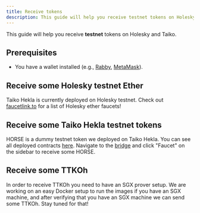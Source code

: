 ```yaml
---
title: Receive tokens
description: This guide will help you receive testnet tokens on Holesky and Taiko.
---
```



This guide will help you receive **testnet** tokens on Holesky and Taiko.

## Prerequisites

- You have a wallet installed (e.g., [Rabby](https://rabby.io/), [MetaMask](https://metamask.io/)).

## Receive some Holesky testnet Ether

Taiko Hekla is currently deployed on Holesky testnet. Check out [faucetlink.to](https://faucetlink.to/) for a list of Holesky ether faucets!

## Receive some Taiko Hekla testnet tokens

HORSE is a dummy testnet token we deployed on Taiko Hekla. You can see all deployed contracts [here](/network-reference/hekla-addresses). Navigate to the [bridge](https://bridge.hekla.taiko.xyz) and click "Faucet" on the sidebar to receive some HORSE.

## Receive some TTKOh

<Aside>
In order to receive TTKOh you need to have an SGX prover setup. We are working on an easy Docker setup to run the images if you have an SGX machine, and after verifying that you have an SGX machine we can send some TTKOh. Stay tuned for that!
</Aside>
